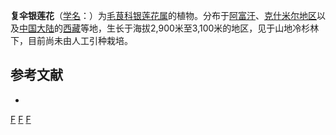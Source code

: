 {{Speciesbox 
| taxon = Anemone tetrasepala
| authority = Royle
}}
'''复伞银莲花'''（[[学名|学名]]：{{lang|la|''Anemone tetrasepala''}}）为[[毛茛科|毛茛科]][[银莲花属|银莲花属]]的植物。分布于[[阿富汗|阿富汗]]、[[克什米尔地区|克什米尔地区]]以及[[中国大陆|中国大陆]]的[[西藏|西藏]]等地，生长于海拔2,900米至3,100米的地区，见于山地冷杉林下，目前尚未由人工引种栽培。

== 参考文献 ==
<div class="references-small">
* {{cite web| url =http://www.bioinfo.cn/db05/KmzwSpecies.php?action=view&id=18053| title =复伞银莲花| work =《中国高等植物数据库全库》| publisher =中国科学院微生物研究所| author =昆明植物研究所| accessdate =2009-02-25| deadurl =yes| archiveurl =https://web.archive.org/web/20160305010100/http://www.bioinfo.cn/db05/KmzwSpecies.php?action=view&id=18053| archivedate =2016-03-05}}
</div>
{{Taxonbar|from=Q10931711}}

[[Category:银莲花属|F]]
[[Category:阿富汗植物|F]]
[[Category:西藏植物|F]]
{{plant-stub}}